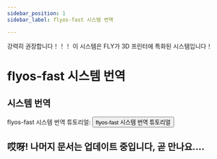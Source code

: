 ```yaml
---
sidebar_position: 1
sidebar_label: flyos-fast 시스템 번역

---
```


강력히 권장합니다！！！ 이 시스템은 FLY가 3D 프린터에 특화된 시스템입니다！

# flyos-fast 시스템 번역

## 시스템 번역

flyos-fast 시스템 번역 튜토리얼: <Button variant="contained" disableElevation href="/docs/DebugDoc/flyos-fast/#소개">flyos-fast 시스템 번역 튜토리얼</Button>


## **哎呀! 나머지 문서는 업데이트 중입니다, 곧 만나요....**
